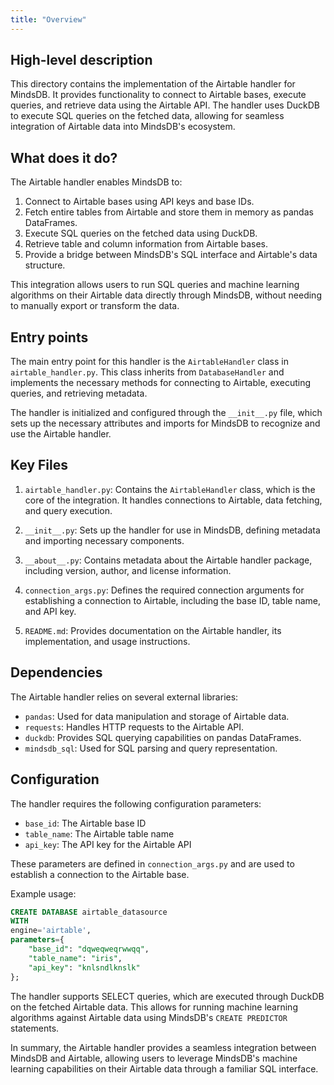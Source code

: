 ```yaml
---
title: "Overview"
---
```


## High-level description
This directory contains the implementation of the Airtable handler for MindsDB. It provides functionality to connect to Airtable bases, execute queries, and retrieve data using the Airtable API. The handler uses DuckDB to execute SQL queries on the fetched data, allowing for seamless integration of Airtable data into MindsDB's ecosystem.

## What does it do?
The Airtable handler enables MindsDB to:
1. Connect to Airtable bases using API keys and base IDs.
2. Fetch entire tables from Airtable and store them in memory as pandas DataFrames.
3. Execute SQL queries on the fetched data using DuckDB.
4. Retrieve table and column information from Airtable bases.
5. Provide a bridge between MindsDB's SQL interface and Airtable's data structure.

This integration allows users to run SQL queries and machine learning algorithms on their Airtable data directly through MindsDB, without needing to manually export or transform the data.

## Entry points
The main entry point for this handler is the `AirtableHandler` class in `airtable_handler.py`. This class inherits from `DatabaseHandler` and implements the necessary methods for connecting to Airtable, executing queries, and retrieving metadata.

The handler is initialized and configured through the `__init__.py` file, which sets up the necessary attributes and imports for MindsDB to recognize and use the Airtable handler.

## Key Files
1. `airtable_handler.py`: Contains the `AirtableHandler` class, which is the core of the integration. It handles connections to Airtable, data fetching, and query execution.

2. `__init__.py`: Sets up the handler for use in MindsDB, defining metadata and importing necessary components.

3. `__about__.py`: Contains metadata about the Airtable handler package, including version, author, and license information.

4. `connection_args.py`: Defines the required connection arguments for establishing a connection to Airtable, including the base ID, table name, and API key.

5. `README.md`: Provides documentation on the Airtable handler, its implementation, and usage instructions.

## Dependencies
The Airtable handler relies on several external libraries:
- `pandas`: Used for data manipulation and storage of Airtable data.
- `requests`: Handles HTTP requests to the Airtable API.
- `duckdb`: Provides SQL querying capabilities on pandas DataFrames.
- `mindsdb_sql`: Used for SQL parsing and query representation.

## Configuration
The handler requires the following configuration parameters:
- `base_id`: The Airtable base ID
- `table_name`: The Airtable table name
- `api_key`: The API key for the Airtable API

These parameters are defined in `connection_args.py` and are used to establish a connection to the Airtable base.

Example usage:
```sql
CREATE DATABASE airtable_datasource
WITH
engine='airtable',
parameters={
    "base_id": "dqweqweqrwwqq",
    "table_name": "iris",
    "api_key": "knlsndlknslk"
};
```

The handler supports SELECT queries, which are executed through DuckDB on the fetched Airtable data. This allows for running machine learning algorithms against Airtable data using MindsDB's `CREATE PREDICTOR` statements.

In summary, the Airtable handler provides a seamless integration between MindsDB and Airtable, allowing users to leverage MindsDB's machine learning capabilities on their Airtable data through a familiar SQL interface.
